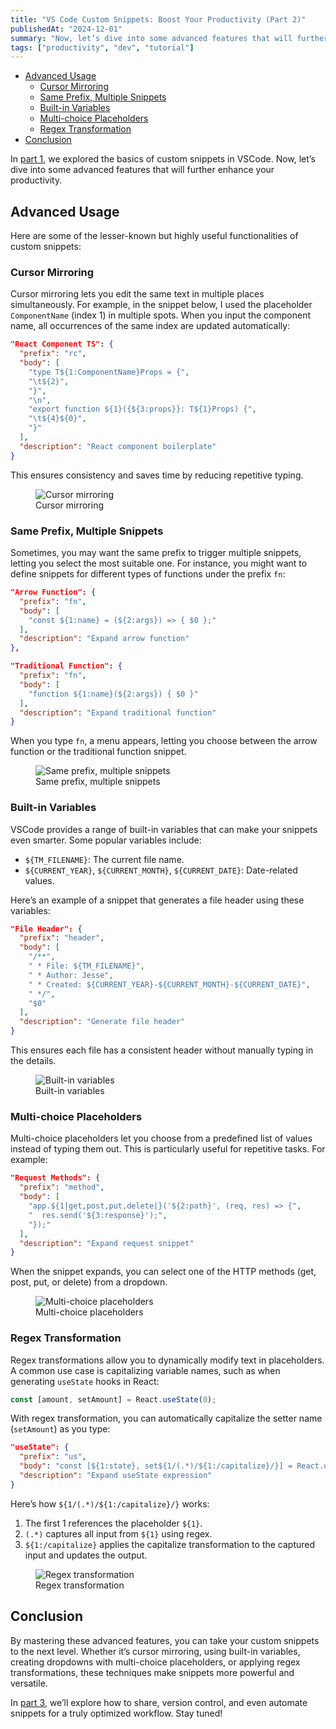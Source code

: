 ```yaml
---
title: "VS Code Custom Snippets: Boost Your Productivity (Part 2)"
publishedAt: "2024-12-01"
summary: "Now, let’s dive into some advanced features that will further enhance your productivity."
tags: ["productivity", "dev", "tutorial"]
---
```


- [Advanced Usage](#advanced-usage)
  - [Cursor Mirroring](#cursor-mirroring)
  - [Same Prefix, Multiple Snippets](#same-prefix-multiple-snippets)
  - [Built-in Variables](#built-in-variables)
  - [Multi-choice Placeholders](#multi-choice-placeholders)
  - [Regex Transformation](#regex-transformation)
- [Conclusion](#conclusion)


In [part 1](/writings/vscode-custom-snippets-1), we explored the basics of custom snippets in VSCode. Now, let’s dive into some advanced features that will further enhance your productivity.

## Advanced Usage

Here are some of the lesser-known but highly useful functionalities of custom snippets:

### Cursor Mirroring

Cursor mirroring lets you edit the same text in multiple places simultaneously. For example, in the snippet below, I used the placeholder `ComponentName` (index 1) in multiple spots. When you input the component name, all occurrences of the same index are updated automatically:

```json
"React Component TS": {
  "prefix": "rc",
  "body": [
    "type T${1:ComponentName}Props = {",
    "\t${2}",
    "}",
    "\n",
    "export function ${1}({${3:props}}: T${1}Props) {",
    "\t${4}${0}",
    "}"
  ],
  "description": "React component boilerplate"
}
```
This ensures consistency and saves time by reducing repetitive typing.

<figure style={{ textAlign: "center" }}>
  <img
    src="/vscode-custom-snippets-2/vscode-snippet-cursor-mirroring.gif"
    alt="Cursor mirroring"
    style={{ marginBottom: "8px" }}
  />
  <figcaption>Cursor mirroring</figcaption>
</figure>

### Same Prefix, Multiple Snippets

Sometimes, you may want the same prefix to trigger multiple snippets, letting you select the most suitable one. For instance, you might want to define snippets for different types of functions under the prefix `fn`:

```json
"Arrow Function": {
  "prefix": "fn",
  "body": [
    "const ${1:name} = (${2:args}) => { $0 };"
  ],
  "description": "Expand arrow function"
},

"Traditional Function": {
  "prefix": "fn",
  "body": [
    "function ${1:name}(${2:args}) { $0 }"
  ],
  "description": "Expand traditional function"
}
```

When you type `fn`, a menu appears, letting you choose between the arrow function or the traditional function snippet.

<figure style={{ textAlign: "center" }}>
  <img
    src="/vscode-custom-snippets-2/vscode-snippet-multi-snippets.gif"
    alt="Same prefix, multiple snippets"
    style={{ marginBottom: "8px" }}
  />
  <figcaption>Same prefix, multiple snippets</figcaption>
</figure>

### Built-in Variables

VSCode provides a range of built-in variables that can make your snippets even smarter. Some popular variables include:

- `${TM_FILENAME}`: The current file name.
- `${CURRENT_YEAR}`, `${CURRENT_MONTH}`, `${CURRENT_DATE}`: Date-related values.

Here’s an example of a snippet that generates a file header using these variables:

```json
"File Header": {
  "prefix": "header",
  "body": [
    "/**",
    " * File: ${TM_FILENAME}",
    " * Author: Jesse",
    " * Created: ${CURRENT_YEAR}-${CURRENT_MONTH}-${CURRENT_DATE}",
    " */",
    "$0"
  ],
  "description": "Generate file header"
}
```

This ensures each file has a consistent header without manually typing in the details.

<figure style={{ textAlign: "center" }}>
  <img
    src="/vscode-custom-snippets-2/vscode-snippet-built-in-vars.gif"
    alt="Built-in variables"
    style={{ marginBottom: "8px" }}
  />
  <figcaption>Built-in variables</figcaption>
</figure>

### Multi-choice Placeholders

Multi-choice placeholders let you choose from a predefined list of values instead of typing them out. This is particularly useful for repetitive tasks. For example:

```json
"Request Methods": {
  "prefix": "method",
  "body": [
    "app.${1|get,post,put,delete|}('${2:path}', (req, res) => {",
    "  res.send('${3:response}');",
    "});"
  ],
  "description": "Expand request snippet"
}
```

When the snippet expands, you can select one of the HTTP methods (get, post, put, or delete) from a dropdown.

<figure style={{ textAlign: "center" }}>
  <img
    src="/vscode-custom-snippets-2/vscode-snippet-select.gif"
    alt="Multi-choice placeholders"
    style={{ marginBottom: "8px" }}
  />
  <figcaption>Multi-choice placeholders</figcaption>
</figure>

### Regex Transformation

Regex transformations allow you to dynamically modify text in placeholders. A common use case is capitalizing variable names, such as when generating `useState` hooks in React:

```javascript
const [amount, setAmount] = React.useState(0);
```

With regex transformation, you can automatically capitalize the setter name (`setAmount`) as you type:

```json
"useState": {
  "prefix": "us",
  "body": "const [${1:state}, set${1/(.*)/${1:/capitalize}/}] = React.useState($0)",
  "description": "Expand useState expression"
}
```

Here’s how `${1/(.*)/${1:/capitalize}/}` works:

1. The first 1 references the placeholder `${1}`.
2. `(.*)` captures all input from `${1}` using regex.
3. `${1:/capitalize}` applies the capitalize transformation to the captured input and updates the output.

<figure style={{ textAlign: "center" }}>
  <img
    src="/vscode-custom-snippets-2/vscode-snippet-regex-transformation.gif"
    alt="Regex transformation"
    style={{ marginBottom: "8px" }}
  />
  <figcaption>Regex transformation</figcaption>
</figure>

## Conclusion

By mastering these advanced features, you can take your custom snippets to the next level. Whether it’s cursor mirroring, using built-in variables, creating dropdowns with multi-choice placeholders, or applying regex transformations, these techniques make snippets more powerful and versatile.

In [part 3](/writings/vscode-custom-snippets-3), we’ll explore how to share, version control, and even automate snippets for a truly optimized workflow. Stay tuned!

